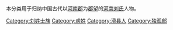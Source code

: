 {{Catnav|頁面分類|历史|歷史學|系譜學|漢族姓氏|刘姓}}
{{Catnav|頁面分類|人文學科|歷史學|系譜學|漢族姓氏|刘姓}}
{{Catnav|頁面分類|人类学|文化人类学|家世與傳承|系譜學|漢族姓氏|刘姓}}

本分类用于归纳中国古代以[[河南郡|河南郡]]为[[郡望|郡望]]的[[河南刘氏|河南刘氏]]人物。

[[Category:刘姓士族|Category:刘姓士族]]
[[Category:虏姓|Category:虏姓]]
[[Category:滑县人|Category:滑县人]]
[[Category:独孤部|Category:独孤部]]